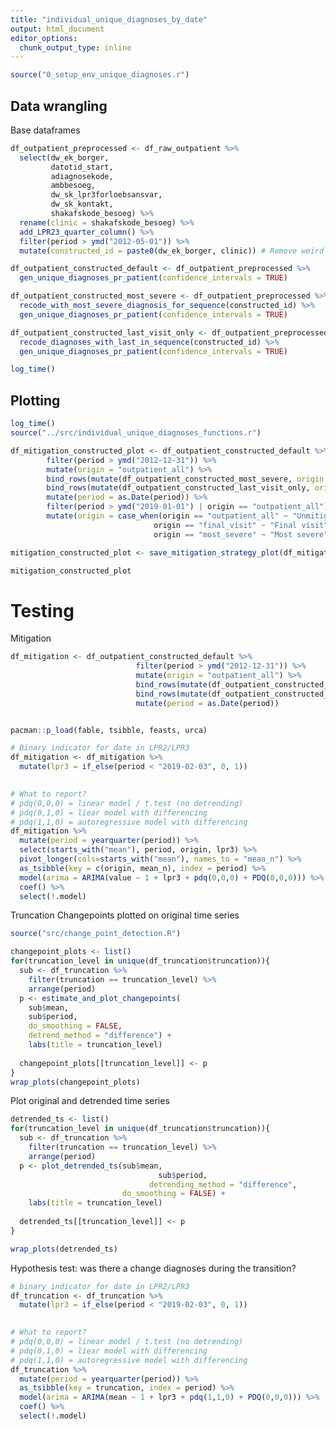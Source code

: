 ```yaml
---
title: "individual_unique_diagnoses_by_date"
output: html_document
editor_options: 
  chunk_output_type: inline
---
```


```r
source("0_setup_env_unique_diagnoses.r")
```

## Data wrangling 
Base dataframes
```r
df_outpatient_preprocessed <- df_raw_outpatient %>%
  select(dw_ek_borger,
         datotid_start, 
         adiagnosekode, 
         ambbesoeg, 
         dw_sk_lpr3forloebsansvar,
         dw_sk_kontakt,
         shakafskode_besoeg) %>% 
  rename(clinic = shakafskode_besoeg) %>% 
  add_LPR23_quarter_column() %>% 
  filter(period > ymd("2012-05-01")) %>% 
  mutate(constructed_id = paste0(dw_ek_borger, clinic)) # Remove weird periods
```


```r
df_outpatient_constructed_default <- df_outpatient_preprocessed %>%
  gen_unique_diagnoses_pr_patient(confidence_intervals = TRUE)

df_outpatient_constructed_most_severe <- df_outpatient_preprocessed %>%
  recode_with_most_severe_diagnosis_for_sequence(constructed_id) %>% 
  gen_unique_diagnoses_pr_patient(confidence_intervals = TRUE)
```

```r
df_outpatient_constructed_last_visit_only <- df_outpatient_preprocessed %>%
  recode_diagnoses_with_last_in_sequence(constructed_id) %>% 
  gen_unique_diagnoses_pr_patient(confidence_intervals = TRUE)

log_time()

```

## Plotting
```r
log_time()
source("../src/individual_unique_diagnoses_functions.r")

df_mitigation_constructed_plot <- df_outpatient_constructed_default %>% 
        filter(period > ymd("2012-12-31")) %>% 
        mutate(origin = "outpatient_all") %>% 
        bind_rows(mutate(df_outpatient_constructed_most_severe, origin = "most_severe")) %>% 
        bind_rows(mutate(df_outpatient_constructed_last_visit_only, origin = "final_visit")) %>% 
        mutate(period = as.Date(period)) %>% 
        filter(period > ymd("2019-01-01") | origin == "outpatient_all") %>% 
        mutate(origin = case_when(origin == "outpatient_all" ~ "Unmitigated",
                                origin == "final_visit" ~ "Final visit",
                                origin == "most_severe" ~ "Most severe"))

mitigation_constructed_plot <- save_mitigation_strategy_plot(df_mitigation_constructed_plot, "mitigation_constructed")

mitigation_constructed_plot
```

# Testing
Mitigation
```r
df_mitigation <- df_outpatient_constructed_default %>% 
                            filter(period > ymd("2012-12-31")) %>% 
                            mutate(origin = "outpatient_all") %>% 
                            bind_rows(mutate(df_outpatient_constructed_most_severe, origin = "most_severe")) %>% 
                            bind_rows(mutate(df_outpatient_constructed_last_visit_only, origin = "final_visit")) %>% 
                            mutate(period = as.Date(period))


pacman::p_load(fable, tsibble, feasts, urca)

# Binary indicator for date in LPR2/LPR3
df_mitigation <- df_mitigation %>% 
  mutate(lpr3 = if_else(period < "2019-02-03", 0, 1)) 
  

# What to report? 
# pdq(0,0,0) = linear model / t.test (no detrending)
# pdq(0,1,0) = liear model with differencing
# pdq(1,1,0) = autoregressive model with differencing
df_mitigation %>% 
  mutate(period = yearquarter(period)) %>%
  select(starts_with("mean"), period, origin, lpr3) %>% 
  pivot_longer(cols=starts_with("mean"), names_to = "mean_n") %>% 
  as_tsibble(key = c(origin, mean_n), index = period) %>% 
  model(arima = ARIMA(value ~ 1 + lpr3 + pdq(0,0,0) + PDQ(0,0,0))) %>% 
  coef() %>% 
  select(!.model)
```

Truncation
Changepoints plotted on original time series
```r

source("src/change_point_detection.R")

changepoint_plots <- list()
for(truncation_level in unique(df_truncation$truncation)){
  sub <- df_truncation %>% 
    filter(truncation == truncation_level) %>% 
    arrange(period)
  p <- estimate_and_plot_changepoints(
    sub$mean,
    sub$period,
    do_smoothing = FALSE,
    detrend_method = "difference") +
    labs(title = truncation_level)
  
  changepoint_plots[[truncation_level]] <- p
}
wrap_plots(changepoint_plots)

```


Plot original and detrended time series
```r
detrended_ts <- list()
for(truncation_level in unique(df_truncation$truncation)){
  sub <- df_truncation %>% 
    filter(truncation == truncation_level) %>% 
    arrange(period)
  p <- plot_detrended_ts(sub$mean,
                                 sub$period,
                               detrending_method = "difference",
                         do_smoothing = FALSE) +
    labs(title = truncation_level)
  
  detrended_ts[[truncation_level]] <- p
}

wrap_plots(detrended_ts)

```


Hypothesis test: was there a change diagnoses during the transition?
```r

# binary indicator for date in LPR2/LPR3
df_truncation <- df_truncation %>% 
  mutate(lpr3 = if_else(period < "2019-02-03", 0, 1)) 
  

# What to report? 
# pdq(0,0,0) = linear model / t.test (no detrending)
# pdq(0,1,0) = liear model with differencing
# pdq(1,1,0) = autoregressive model with differencing
df_truncation %>% 
  mutate(period = yearquarter(period)) %>% 
  as_tsibble(key = truncation, index = period) %>% 
  model(arima = ARIMA(mean ~ 1 + lpr3 + pdq(1,1,0) + PDQ(0,0,0))) %>% 
  coef() %>% 
  select(!.model)


```
